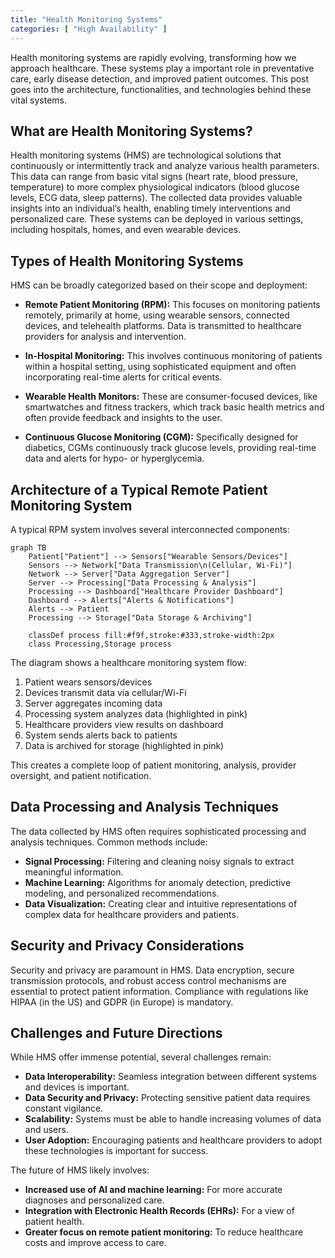 ```yaml
---
title: "Health Monitoring Systems"
categories: [ "High Availability" ]
---
```


Health monitoring systems are rapidly evolving, transforming how we approach healthcare. These systems play a important role in preventative care, early disease detection, and improved patient outcomes. This post goes into the architecture, functionalities, and technologies behind these vital systems.

## What are Health Monitoring Systems?

Health monitoring systems (HMS) are technological solutions that continuously or intermittently track and analyze various health parameters. This data can range from basic vital signs (heart rate, blood pressure, temperature) to more complex physiological indicators (blood glucose levels, ECG data, sleep patterns). The collected data provides valuable insights into an individual's health, enabling timely interventions and personalized care. These systems can be deployed in various settings, including hospitals, homes, and even wearable devices.

## Types of Health Monitoring Systems

HMS can be broadly categorized based on their scope and deployment:

-   **Remote Patient Monitoring (RPM):** This focuses on monitoring patients remotely, primarily at home, using wearable sensors, connected devices, and telehealth platforms. Data is transmitted to healthcare providers for analysis and intervention.

-   **In-Hospital Monitoring:** This involves continuous monitoring of patients within a hospital setting, using sophisticated equipment and often incorporating real-time alerts for critical events.

-   **Wearable Health Monitors:** These are consumer-focused devices, like smartwatches and fitness trackers, which track basic health metrics and often provide feedback and insights to the user.

-   **Continuous Glucose Monitoring (CGM):** Specifically designed for diabetics, CGMs continuously track glucose levels, providing real-time data and alerts for hypo- or hyperglycemia.

## Architecture of a Typical Remote Patient Monitoring System

A typical RPM system involves several interconnected components:

```mermaid
graph TB
    Patient["Patient"] --> Sensors["Wearable Sensors/Devices"]
    Sensors --> Network["Data Transmission\n(Cellular, Wi-Fi)"]
    Network --> Server["Data Aggregation Server"]
    Server --> Processing["Data Processing & Analysis"]
    Processing --> Dashboard["Healthcare Provider Dashboard"]
    Dashboard --> Alerts["Alerts & Notifications"]
    Alerts --> Patient
    Processing --> Storage["Data Storage & Archiving"]
    
    classDef process fill:#f9f,stroke:#333,stroke-width:2px
    class Processing,Storage process
```

The diagram shows a healthcare monitoring system flow:

1. Patient wears sensors/devices
2. Devices transmit data via cellular/Wi-Fi
3. Server aggregates incoming data
4. Processing system analyzes data (highlighted in pink)
5. Healthcare providers view results on dashboard
6. System sends alerts back to patients
7. Data is archived for storage (highlighted in pink)

This creates a complete loop of patient monitoring, analysis, provider oversight, and patient notification.

## Data Processing and Analysis Techniques

The data collected by HMS often requires sophisticated processing and analysis techniques. Common methods include:

-   **Signal Processing:** Filtering and cleaning noisy signals to extract meaningful information.
-   **Machine Learning:** Algorithms for anomaly detection, predictive modeling, and personalized recommendations.
-   **Data Visualization:** Creating clear and intuitive representations of complex data for healthcare providers and patients.

## Security and Privacy Considerations

Security and privacy are paramount in HMS. Data encryption, secure transmission protocols, and robust access control mechanisms are essential to protect patient information. Compliance with regulations like HIPAA (in the US) and GDPR (in Europe) is mandatory.

## Challenges and Future Directions

While HMS offer immense potential, several challenges remain:

-   **Data Interoperability:** Seamless integration between different systems and devices is important.
-   **Data Security and Privacy:** Protecting sensitive patient data requires constant vigilance.
-   **Scalability:** Systems must be able to handle increasing volumes of data and users.
-   **User Adoption:** Encouraging patients and healthcare providers to adopt these technologies is important for success.

The future of HMS likely involves:

-   **Increased use of AI and machine learning:** For more accurate diagnoses and personalized care.
-   **Integration with Electronic Health Records (EHRs):** For a view of patient health.
-   **Greater focus on remote patient monitoring:** To reduce healthcare costs and improve access to care.